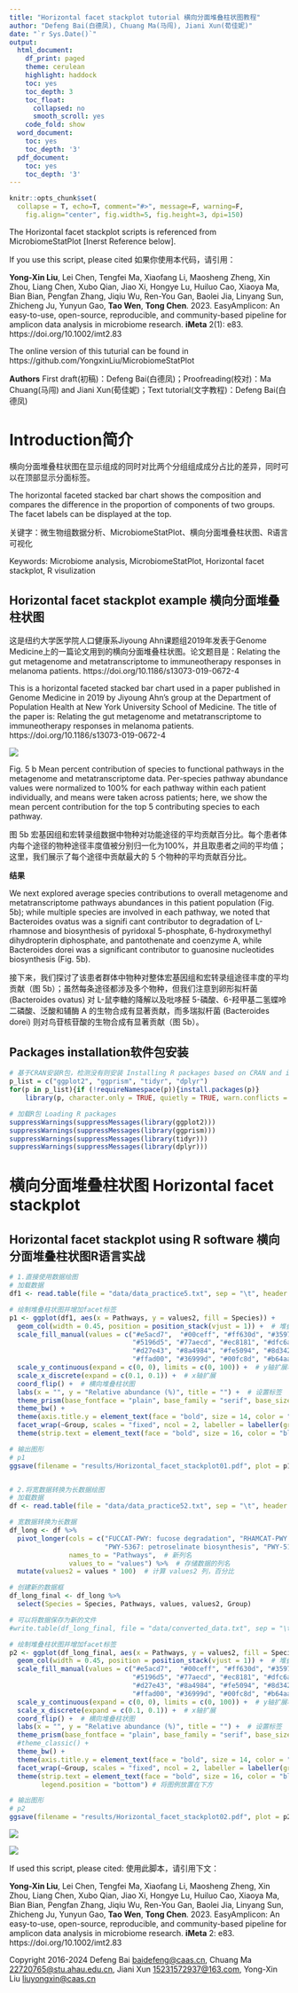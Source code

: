 ---
title: "Horizontal facet stackplot tutorial 横向分面堆叠柱状图教程"
author: "Defeng Bai(白德凤), Chuang Ma(马闯), Jiani Xun(荀佳妮)"
date: "`r Sys.Date()`"
output:
  html_document:
    df_print: paged
    theme: cerulean
    highlight: haddock
    toc: yes
    toc_depth: 3
    toc_float:
      collapsed: no
      smooth_scroll: yes
    code_fold: show
  word_document:
    toc: yes
    toc_depth: '3'
  pdf_document:
    toc: yes
    toc_depth: '3'
---

```{r setup, include=FALSE}
knitr::opts_chunk$set(
  collapse = T, echo=T, comment="#>", message=F, warning=F,
	fig.align="center", fig.width=5, fig.height=3, dpi=150)
```



The Horizontal facet stackplot scripts is referenced from MicrobiomeStatPlot [Inerst Reference below].

If you use this script, please cited 如果你使用本代码，请引用：

**Yong-Xin Liu**, Lei Chen, Tengfei Ma, Xiaofang Li, Maosheng Zheng, Xin Zhou, Liang Chen, Xubo Qian, Jiao Xi, Hongye Lu, Huiluo Cao, Xiaoya Ma, Bian Bian, Pengfan Zhang, Jiqiu Wu, Ren-You Gan, Baolei Jia, Linyang Sun, Zhicheng Ju, Yunyun Gao, **Tao Wen**, **Tong Chen**. 2023. EasyAmplicon: An easy-to-use, open-source, reproducible, and community-based pipeline for amplicon data analysis in microbiome research. **iMeta** 2(1): e83. https://doi.org/10.1002/imt2.83

The online version of this tuturial can be found in https://github.com/YongxinLiu/MicrobiomeStatPlot

**Authors**
First draft(初稿)：Defeng Bai(白德凤)；Proofreading(校对)：Ma Chuang(马闯) and Jiani Xun(荀佳妮)；Text tutorial(文字教程)：Defeng Bai(白德凤)


# Introduction简介

横向分面堆叠柱状图在显示组成的同时对比两个分组组成成分占比的差异，同时可以在顶部显示分面标签。

The horizontal faceted stacked bar chart shows the composition and compares the difference in the proportion of components of two groups. The facet labels can be displayed at the top.



关键字：微生物组数据分析、MicrobiomeStatPlot、横向分面堆叠柱状图、R语言可视化

Keywords: Microbiome analysis, MicrobiomeStatPlot, Horizontal facet  stackplot, R visulization


## Horizontal facet stackplot example 横向分面堆叠柱状图

这是纽约大学医学院人口健康系Jiyoung Ahn课题组2019年发表于Genome Medicine上的一篇论文用到的横向分面堆叠柱状图。论文题目是：Relating the gut metagenome and metatranscriptome to immuneotherapy responses in melanoma patients. https://doi.org/10.1186/s13073-019-0672-4

This is a horizontal faceted stacked bar chart used in a paper published in Genome Medicine in 2019 by Jiyoung Ahn's group at the Department of Population Health at New York University School of Medicine. The title of the paper is: Relating the gut metagenome and metatranscriptome to immuneotherapy responses in melanoma patients. https://doi.org/10.1186/s13073-019-0672-4


![](e1.horizaontal.facet.stackplot.jpg)

Fig. 5 b Mean percent contribution of species to functional pathways in the metagenome and metatranscriptome data. Per-species pathway abundance values were normalized to 100% for each pathway within each patient individually, and means were taken across patients; here, we show the mean percent contribution for the top 5 contributing species to each pathway.

图 5b 宏基因组和宏转录组数据中物种对功能途径的平均贡献百分比。每个患者体内每个途径的物种途径丰度值被分别归一化为100%，并且取患者之间的平均值；这里，我们展示了每个途径中贡献最大的 5 个物种的平均贡献百分比。


**结果**

We next explored average species contributions to overall metagenome and metatranscriptome pathways abundances in this patient population (Fig. 5b); while multiple species are involved in each pathway, we noted that Bacteroides ovatus was a signifi cant contributor to degradation of L-rhamnose and biosynthesis of pyridoxal 5-phosphate, 6-hydroxymethyl dihydropterin diphosphate, and pantothenate and coenzyme A, while Bacteroides dorei was a significant contributor to guanosine nucleotides biosynthesis (Fig. 5b).

接下来，我们探讨了该患者群体中物种对整体宏基因组和宏转录组途径丰度的平均贡献（图 5b）；虽然每条途径都涉及多个物种，但我们注意到卵形拟杆菌 (Bacteroides ovatus) 对 L-鼠李糖的降解以及吡哆醛 5-磷酸、6-羟甲基二氢蝶呤二磷酸、泛酸和辅酶 A 的生物合成有显著贡献，而多瑞拟杆菌 (Bacteroides dorei) 则对鸟苷核苷酸的生物合成有显著贡献（图 5b）。



## Packages installation软件包安装

```{r}
# 基于CRAN安装R包，检测没有则安装 Installing R packages based on CRAN and installing them if they are not detected
p_list = c("ggplot2", "ggprism", "tidyr", "dplyr")
for(p in p_list){if (!requireNamespace(p)){install.packages(p)}
    library(p, character.only = TRUE, quietly = TRUE, warn.conflicts = FALSE)}

# 加载R包 Loading R packages
suppressWarnings(suppressMessages(library(ggplot2)))
suppressWarnings(suppressMessages(library(ggprism)))
suppressWarnings(suppressMessages(library(tidyr)))
suppressWarnings(suppressMessages(library(dplyr)))
```



# 横向分面堆叠柱状图 Horizontal facet stackplot

## Horizontal facet stackplot using R software 横向分面堆叠柱状图R语言实战


```{r Horizontal facet stackplot}
# 1.直接使用数据绘图
# 加载数据
df1 <- read.table(file = "data/data_practice5.txt", sep = "\t", header = TRUE, check.names = FALSE)

# 绘制堆叠柱状图并增加facet标签
p1 <- ggplot(df1, aes(x = Pathways, y = values2, fill = Species)) +
  geom_col(width = 0.45, position = position_stack(vjust = 1)) +  # 堆叠柱状图
  scale_fill_manual(values = c("#e5acd7",  "#00ceff", "#ff630d", "#35978b", "#d2da93", 
                               "#5196d5", "#77aecd", "#ec8181", "#dfc6a5", "#e50719", 
                               "#d27e43", "#8a4984", "#fe5094", "#8d342e", "#f94e54",
                               "#ffad00", "#36999d", "#00fc8d", "#b64aa0", "#9b82e1","#edd064")) +  # 自定义颜色
  scale_y_continuous(expand = c(0, 0), limits = c(0, 100)) +  # y轴扩展和限制
  scale_x_discrete(expand = c(0.1, 0.1)) +  # x轴扩展
  coord_flip() +  # 横向堆叠柱状图
  labs(x = "", y = "Relative abundance (%)", title = "") +  # 设置标签
  theme_prism(base_fontface = "plain", base_family = "serif", base_size = 16, base_line_size = 0.8, axis_text_angle = 0) +  # 设置主题
  theme_bw() +
  theme(axis.title.y = element_text(face = "bold", size = 14, color = "black", family = "sans")) +  # y轴标题样式
  facet_wrap(~Group, scales = "fixed", ncol = 2, labeller = labeller(group = label_value)) +  # 分面并共用y轴
  theme(strip.text = element_text(face = "bold", size = 16, color = "black"))# 控制facet标签的样式

# 输出图形
# p1
ggsave(filename = "results/Horizontal_facet_stackplot01.pdf", plot = p1, width = 12, height = 4)


# 2.将宽数据转换为长数据绘图
# 加载数据
df <- read.table(file = "data/data_practice52.txt", sep = "\t", header = TRUE, check.names = FALSE)

# 宽数据转换为长数据
df_long <- df %>%
  pivot_longer(cols = c("FUCCAT-PWY: fucose degradation", "RHAMCAT-PWY: L-rhamnose degradation I", "ARGININE-SYN4-PWY: L-ornithine de novo  biosynthesis", "PWY-2941: L-lysine biosynthesis II", "PWY-5838: superpathway of menaquinol-8 biosynthesis I", 
                        "PWY-5367: petroselinate biosynthesis", "PWY-5104: L-isoleucine biosynthesis IV", "PWY-6527: stachyose degradation"),  # 指定要转换的所有列
               names_to = "Pathways",  # 新列名
               values_to = "values") %>%  # 存储数据的列名
  mutate(values2 = values * 100)  # 计算 values2 列，百分比

# 创建新的数据框
df_long_final <- df_long %>%
  select(Species = Species, Pathways, values, values2, Group)

# 可以将数据保存为新的文件
#write.table(df_long_final, file = "data/converted_data.txt", sep = "\t", row.names = FALSE, col.names = TRUE)

# 绘制堆叠柱状图并增加facet标签
p2 <- ggplot(df_long_final, aes(x = Pathways, y = values2, fill = Species)) +
  geom_col(width = 0.45, position = position_stack(vjust = 1)) +  # 堆叠柱状图
  scale_fill_manual(values = c("#e5acd7",  "#00ceff", "#ff630d", "#35978b", "#d2da93", 
                               "#5196d5", "#77aecd", "#ec8181", "#dfc6a5", "#e50719", 
                               "#d27e43", "#8a4984", "#fe5094", "#8d342e", "#f94e54",
                               "#ffad00", "#36999d", "#00fc8d", "#b64aa0", "#9b82e1","#edd064")) +  # 自定义颜色
  scale_y_continuous(expand = c(0, 0), limits = c(0, 100)) +  # y轴扩展和限制
  scale_x_discrete(expand = c(0.1, 0.1)) +  # x轴扩展
  coord_flip() +  # 横向堆叠柱状图
  labs(x = "", y = "Relative abundance (%)", title = "") +  # 设置标签
  theme_prism(base_fontface = "plain", base_family = "serif", base_size = 16, base_line_size = 0.8, axis_text_angle = 0) +  # 设置主题
  #theme_classic() +
  theme_bw() +
  theme(axis.title.y = element_text(face = "bold", size = 14, color = "black", family = "sans")) +  # y轴标题样式
  facet_wrap(~Group, scales = "fixed", ncol = 2, labeller = labeller(group = label_value)) +  # 保持y轴相同
  theme(strip.text = element_text(face = "bold", size = 16, color = "black"),  # 控制facet标签的样式
        legend.position = "bottom") # 将图例放置在下方

# 输出图形
# p2
ggsave(filename = "results/Horizontal_facet_stackplot02.pdf", plot = p2, width = 11, height = 6)

```


![](e1.horizaontal.facet.stackplot1.jpg)


![](e1.horizaontal.facet.stackplot2.jpg)


If used this script, please cited:
使用此脚本，请引用下文：

**Yong-Xin Liu**, Lei Chen, Tengfei Ma, Xiaofang Li, Maosheng Zheng, Xin Zhou, Liang Chen, Xubo Qian, Jiao Xi, Hongye Lu, Huiluo Cao, Xiaoya Ma, Bian Bian, Pengfan Zhang, Jiqiu Wu, Ren-You Gan, Baolei Jia, Linyang Sun, Zhicheng Ju, Yunyun Gao, **Tao Wen**, **Tong Chen**. 2023. EasyAmplicon: An easy-to-use, open-source, reproducible, and community-based pipeline for amplicon data analysis in microbiome research. **iMeta** 2: e83. https://doi.org/10.1002/imt2.83

Copyright 2016-2024 Defeng Bai <baidefeng@caas.cn>, Chuang Ma <22720765@stu.ahau.edu.cn>, Jiani Xun <15231572937@163.com>, Yong-Xin Liu <liuyongxin@caas.cn>

